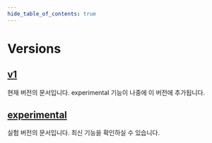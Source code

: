 ```yaml
---
hide_table_of_contents: true
---
```


# Versions

## [v1](/)
현재 버전의 문서입니다. experimental 기능이 나중에 이 버전에 추가됩니다.

## [experimental](/experimental)
실험 버전의 문서입니다. 최신 기능을 확인하실 수 있습니다.

<!-- ![Readme Card](https://github-readme-stats.vercel.app/api/pin/?username=monun&repo=tap) --->
